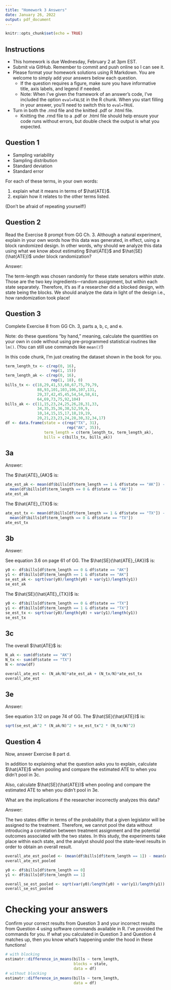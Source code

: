 ```yaml
---
title: "Homework 3 Answers"
date: January 26, 2022
output: pdf_document
---
```


```r
knitr::opts_chunk$set(echo = TRUE)
```

## Instructions

- This homework is due Wednesday, February 2 at 3pm EST.
- Submit via GitHub.  Remember to commit and push online so I can see it.
- Please format your homework solutions using R Markdown.  You are welcome to simply add your answers below each question.
  - If the question requires a figure, make sure you have informative title, axis labels, and legend if needed.
  - Note: When I've given the framework of an answer's code, I've included the option `eval=FALSE` in the R chunk.  When you start filling in your answer, you'll need to switch this to `eval=TRUE`.
- Turn in both the .rmd file and the knitted .pdf or .html file.
  - Knitting the .rmd file to a .pdf or .html file should help ensure your code runs without errors, but double check the output is what you expected.

## Question 1

- Sampling variability
- Sampling distribution
- Standard deviation
- Standard error

For each of these terms, in your own words:

1. explain what it means in terms of $\hat{ATE}$.
2. explain how it relates to the other terms listed.

(Don't be afraid of repeating yourself!)


## Question 2

Read the Exercise 8 prompt from GG Ch. 3.  Although a natural experiment, explain in your own words how this data was generated, in effect, using a block randomized design.  In other words, why should we analyze this data using what we know about estimating $\hat{ATE}$ and $\hat{SE}(\hat{ATE})$ under block randomization?

Answer:

The term-length was chosen randomly for these state senators *within state*.  Those are the two key ingredients---random assignment, but within each state separately.  Therefore, it's as if a researcher did a blocked design, with state being the blocks.  We should analyze the data in light of the design i.e., how randomization took place!



## Question 3

Complete Exercise 8 from GG Ch. 3, parts a, b, c, and e.

Note: do these questions "by hand," meaning, calculate the quantities on your own in code without using pre-programmed statistical routines like `lm()`.  (You can still use commands like `mean()`!)

In this code chunk, I'm just creating the dataset shown in the book for you.

```r
term_length_tx <- c(rep(0, 16),
                    rep(1, 15))
term_length_ak <- c(rep(0, 16),
                    rep(1, 18), 0)
bills_tx <- c(18,29,41,53,60,67,75,79,79,
              88,93,101,103,106,107,131,
              29,37,42,45,45,54,54,58,61,
              64,69,73,75,92,104)
bills_ak <- c(11,15,23,24,25,26,28,31,33,
              34,35,35,36,38,52,59,9,
              10,14,15,15,17,18,19,19,
              20,21,23,23,24,28,30,32,34,17)
df <- data.frame(state = c(rep("TX", 31),
                           rep("AK", 35)),
                 term_length = c(term_length_tx, term_length_ak),
                 bills = c(bills_tx, bills_ak))
```


## 3a

Answer:

The $\hat{ATE}_{AK}$ is:

```r
ate_est_ak <- mean(df$bills[df$term_length == 1 & df$state == "AK"]) - 
  mean(df$bills[df$term_length == 0 & df$state == "AK"])
ate_est_ak
```

The $\hat{ATE}_{TX}$ is:

```r
ate_est_tx <- mean(df$bills[df$term_length == 1 & df$state == "TX"]) - 
  mean(df$bills[df$term_length == 0 & df$state == "TX"])
ate_est_tx
```


## 3b

Answer:

See equation 3.6 on page 61 of GG. The $\hat{SE}(\hat{ATE}_{AK})$ is:

```r
y0 <- df$bills[df$term_length == 0 & df$state == "AK"]
y1 <- df$bills[df$term_length == 1 & df$state == "AK"]
se_est_ak <- sqrt(var(y0)/length(y0) + var(y1)/length(y1))
se_est_ak
```


The $\hat{SE}(\hat{ATE}_{TX})$ is:

```r
y0 <- df$bills[df$term_length == 0 & df$state == "TX"]
y1 <- df$bills[df$term_length == 1 & df$state == "TX"]
se_est_tx <- sqrt(var(y0)/length(y0) + var(y1)/length(y1))
se_est_tx
```


## 3c

The overall $\hat{ATE}$ is:

```r
N_ak <- sum(df$state == "AK")
N_tx <- sum(df$state == "TX")
N <- nrow(df)

overall_ate_est <- (N_ak/N)*ate_est_ak + (N_tx/N)*ate_est_tx
overall_ate_est
```


## 3e

Answer:

See equation 3.12 on page 74 of GG. The $\hat{SE}(\hat{ATE})$ is:

```r
sqrt(se_est_ak^2 * (N_ak/N)^2 + se_est_tx^2 * (N_tx/N)^2)
```


## Question 4

Now, answer Exercise 8 part d.

In addition to explaining what the question asks you to explain, calculate $\hat{ATE}$ when pooling and compare the estimated ATE to when you didn't pool in 3c.

Also, calculate $\hat{SE}(\hat{ATE})$ when pooling and compare the estimated ATE to when you didn't pool in 3e.

What are the implications if the researcher incorrectly analyzes this data?


Answer:

The two states differ in terms of the probability that a given legislator will be assigned to the treatment. Therefore, we cannot pool the data without introducing a correlation between treatment assignment and the potential outcomes associated with the two states. In this study, the experiments take place within each state, and the analyst should pool the state-level results in order to obtain an overall result.

```r
overall_ate_est_pooled <- (mean(df$bills[df$term_length == 1]) - mean(df$bills[df$term_length == 0]))
overall_ate_est_pooled

y0 <- df$bills[df$term_length == 0]
y1 <- df$bills[df$term_length == 1]

overall_se_est_pooled <- sqrt(var(y0)/length(y0) + var(y1)/length(y1))
overall_se_est_pooled
```



# Checking your answers

Confirm your correct results from Question 3 and your incorrect results from Question 4 using software commands available in R.  I've provided the commands for you.  If what you calculated in Question 3 and Question 4 matches up, then you know what's happening under the hood in these functions!

```r
# with blocking
estimatr::difference_in_means(bills ~ term_length,
                              blocks = state,
                              data = df)
# without blocking
estimatr::difference_in_means(bills ~ term_length,
                              data = df)
```


